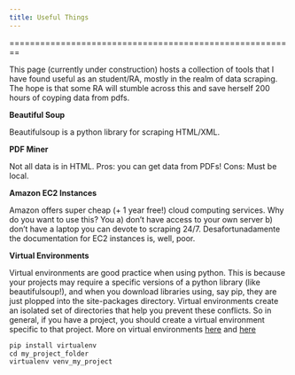 ```yaml
---
title: Useful Things
---
```


========================================================
  
This page (currently under construction) hosts a collection of tools that I have found useful as an student/RA, mostly in the realm of data scraping. The hope is that some RA will stumble across this and save herself 200 hours of coyping data from pdfs. 

**Beautiful Soup**

Beautifulsoup is a python library for scraping HTML/XML. 

**PDF Miner**

Not all data is in HTML. Pros: you can get data from PDFs! Cons: Must be local.   
  
  
**Amazon EC2 Instances**  
  
Amazon offers super cheap (+ 1 year free!) cloud computing services. Why do you want to use this? You a) don't have access to your own server b) don't have a laptop you can devote to scraping 24/7. Desafortunadamente the documentation for EC2 instances is, well, poor. 


**Virtual Environments**

Virtual environments are good practice when using python. This is because your projects may require a specific versions of a python library (like beautifulsoup!), and when you download libraries using, say pip, they are just plopped into the site-packages directory. 
Virtual environments create an isolated set of directories that help you prevent these conflicts. So in general, if you have a project, you should create a virtual environment specific to that project. 
More on virtual environments [here](http://docs.python-guide.org/en/latest/dev/virtualenvs/) and [here](https://realpython.com/python-virtual-environments-a-primer/)


```r
pip install virtualenv
cd my_project_folder
virtualenv venv_my_project
```


  


